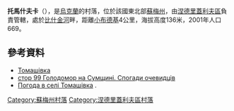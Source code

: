 {{coord|50|54|6|N|33|39|19|E|scale:100000_region:UA|display=title}}

'''托馬什夫卡'''（{{lang-uk|Томашівка}}），是[[烏克蘭|烏克蘭]]的村落，位於該國東北部[[蘇梅州|蘇梅州]]，由[[涅德里蓋利夫區|涅德里蓋利夫區]]負責管轄，處於[[比什金河_(蘇拉河支流)|比什金河]]畔，距離[[小布德基|小布德基]]4公里，海拔高度136米，2001年人口669。

==參考資料==
* [http://w1.c1.rada.gov.ua/pls/z7502/A005?rdat1=02.02.2010&rf7571=29621 Томашівка]{{dead link|date=2018年3月 |bot=InternetArchiveBot |fix-attempted=yes }}
*[https://web.archive.org/web/20160304083319/http://shron.chtyvo.org.ua/Piatachenko_Serhii/Holodomor_na_Sumschyni_u_spohadakh_ochevydtsiv_Knyha_2.pdf стор 99 Голодомор на Сумщині. Спогади очевидців]
* [http://weather.in.ua/ua/symskaja/26269 Погода в селі Томашівка] {{Wayback|url=http://weather.in.ua/ua/symskaja/26269 |date=20111219212059 }}.

{{DEFAULTSORT:Томашівка}}
[[Category:蘇梅州村落|Category:蘇梅州村落]]
[[Category:涅德里蓋利夫區村落|Category:涅德里蓋利夫區村落]]


{{Sumy-geo-stub}}